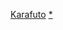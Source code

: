 {{Navbox
|name = 樺太廳的郡
|state = {{{state|autocollapse}}}
|titlestyle = background:#efefef;
|title = [[樺太廳]]的[[郡]]
|bodystyle = background:#f9f9f9;
|groupstyle = background:#efefef;vertical-align:top;padding:0.125em 0.25em;
|liststyle = width:auto;
|oddstyle = background:#fcfcfc;
|bodyclass = hlist

|group1 = 第二次世界大戰結束時
|list1 = 
* [[豐榮郡]]
* [[大泊郡]]
* [[留多加郡]]
* [[本斗郡]]
* [[真岡郡]]
* [[泊居郡]]
* [[惠須取郡]]
* [[名好郡]]
* [[元泊郡]]
* [[敷香郡]]

|group2 = 1922年改編時
|list2 =
* [[豐原郡 (樺太)|豐原郡]]
* [[榮濱郡]]
* [[大泊郡]]
* [[長濱郡]]
* [[富內郡]]
* [[留多加郡]]
* [[本斗郡]]
* [[真岡郡]]
* [[野田郡]]
* [[泊居郡]]
* [[久春內郡]]
* [[鵜城郡]]
* [[名好郡]]
* [[元泊郡]]
* [[新問郡]]
* [[敷香郡]]
* [[散江郡]]

|belowstyle =text-align:left;background:#efefef;padding:0.125em 0.25em;
|below =
}}<noinclude>
[[Category:日本各都道府县模板|Karafuto]]
[[Category:樺太廳的郡|*]]
</noinclude>